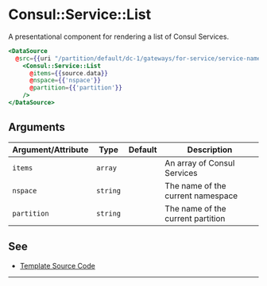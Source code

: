 # Consul::Service::List

A presentational component for rendering a list of Consul Services.

```hbs preview-template
<DataSource
  @src={{uri "/partition/default/dc-1/gateways/for-service/service-name"}} as |source|>
    <Consul::Service::List
      @items={{source.data}}
      @nspace={{'nspace'}}
      @partition={{'partition'}}
    />
</DataSource>
```

## Arguments

| Argument/Attribute | Type | Default | Description |
| --- | --- | --- | --- |
| `items` | `array` |  | An array of Consul Services |
| `nspace` | `string` | | The name of the current namespace |
| `partition` | `string` | | The name of the current partition |

## See

- [Template Source Code](./index.hbs)

---

